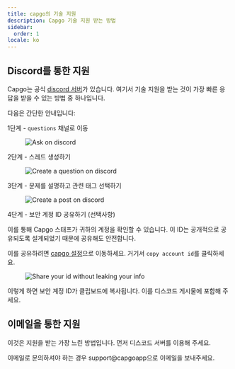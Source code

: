 ```yaml
---
title: capgo의 기술 지원
description: Capgo 기술 지원 받는 방법
sidebar:
  order: 1
locale: ko
---
```


## Discord를 통한 지원

Capgo는 공식 [discord 서버](https://discordcom/invite/VnYRvBfgA6)가 있습니다. 여기서 기술 지원을 받는 것이 가장 빠른 응답을 받을 수 있는 방법 중 하나입니다.

다음은 간단한 안내입니다:

1단계 - `questions` 채널로 이동

<figure><img style="margin-left: auto; margin-right: auto" src="/discord-questionswebp" alt="Ask on discord" /><figcaption></figcaption></figure>

2단계 - 스레드 생성하기

<figure><img style="margin-left: auto; margin-right: auto" src="/discord-newquestionwebp" alt="Create a question on discord" /><figcaption></figcaption></figure>

3단계 - 문제를 설명하고 관련 태그 선택하기

<figure><img style="margin-left: auto; margin-right: auto" src="/discord-new-postwebp" alt="Create a post on discord" /><figcaption></figcaption></figure>

4단계 - 보안 계정 ID 공유하기 (선택사항)

이를 통해 Capgo 스태프가 귀하의 계정을 확인할 수 있습니다. 이 ID는 공개적으로 공유되도록 설계되었기 때문에 공유해도 안전합니다.

이를 공유하려면 [capgo 설정](https://webcapgoapp/dashboard/settings/account/)으로 이동하세요. 거기서 `copy account id`를 클릭하세요.

<figure><img style="margin-left: auto; margin-right: auto" src="/share-secure-idwebp" alt="Share your id without leaking your info" /><figcaption></figcaption></figure>

이렇게 하면 보안 계정 ID가 클립보드에 복사됩니다. 이를 디스코드 게시물에 포함해 주세요.

## 이메일을 통한 지원

이것은 지원을 받는 가장 느린 방법입니다. 먼저 디스코드 서버를 이용해 주세요.

이메일로 문의하셔야 하는 경우 support@capgoapp으로 이메일을 보내주세요.